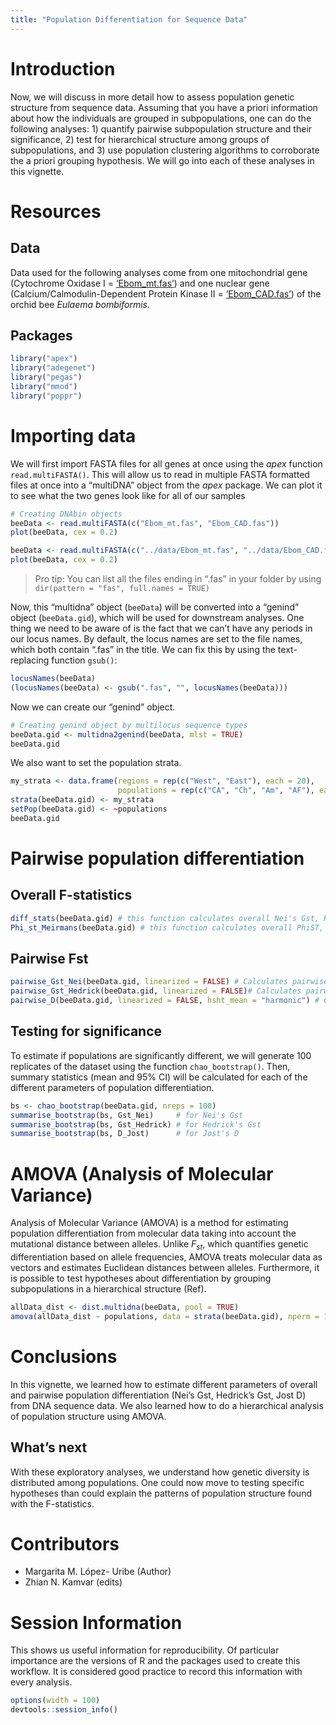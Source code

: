 ```yaml
---
title: "Population Differentiation for Sequence Data"
---
```


# Introduction

Now, we will discuss in more detail how to assess population genetic structure from sequence data. Assuming that you have a priori information about how the individuals are grouped in subpopulations, one can do the following analyses: 1) quantify pairwise subpopulation structure and their significance, 2) test for hierarchical structure among groups of subpopulations, and 3) use population clustering algorithms to corroborate the a priori grouping hypothesis. We will go into each of these analyses in this vignette.  

# Resources

## Data

Data used for the following analyses come from one mitochondrial gene (Cytochrome Oxidase I = ['Ebom_mt.fas'](https://github.com/nescent/popgenInfo/blob/master/data/Ebom_mt.fas)) and one nuclear gene (Calcium/Calmodulin-Dependent Protein Kinase II = ['Ebom_CAD.fas'](https://github.com/nescent/popgenInfo/blob/master/data/Ebom_CAD.fas)) of the orchid bee *Eulaema bombiformis*.

## Packages

```r
library("apex")
library("adegenet")
library("pegas")
library("mmod")
library("poppr")
```

# Importing data

We will first import FASTA files for all genes at once using the *apex* function `read.multiFASTA()`. This will allow us to read in multiple FASTA formatted files at once into a "multiDNA" object from the *apex* package. We can plot it to see what the two genes look like for all of our samples

```r
# Creating DNAbin objects
beeData <- read.multiFASTA(c("Ebom_mt.fas", "Ebom_CAD.fas"))
plot(beeData, cex = 0.2)
```

```r
beeData <- read.multiFASTA(c("../data/Ebom_mt.fas", "../data/Ebom_CAD.fas"))
plot(beeData, cex = 0.2)
```

> Pro tip: You can list all the files ending in ".fas" in your folder by using 
> `dir(pattern = "fas", full.names = TRUE)`

Now, this "multidna" object (`beeData`) will be converted into a "genind" object
(`beeData.gid`), which will be used for downstream analyses. One thing we need
to be aware of is the fact that we can't have any periods in our locus names. By
default, the locus names are set to the file names, which both contain ".fas" in
the title. We can fix this by using the text-replacing function `gsub()`:

```r
locusNames(beeData)
(locusNames(beeData) <- gsub(".fas", "", locusNames(beeData)))
```

Now we can create our "genind" object.

```r

# Creating genind object by multilocus sequence types
beeData.gid <- multidna2genind(beeData, mlst = TRUE)
beeData.gid
```

We also want to set the population strata.

```r
my_strata <- data.frame(regions = rep(c("West", "East"), each = 20), 
                        populations = rep(c("CA", "Ch", "Am", "AF"), each = 10))
strata(beeData.gid) <- my_strata
setPop(beeData.gid) <- ~populations
beeData.gid
```


# Pairwise population differentiation

## Overall F-statistics

```r
diff_stats(beeData.gid) # this function calculates overall Nei's Gst, Hedrick's Gst and  of the dataset
Phi_st_Meirmans(beeData.gid) # this function calculates overall PhiST, the Fst analog for DNA sequence data
```
## Pairwise Fst

```r
pairwise_Gst_Nei(beeData.gid, linearized = FALSE) # Calculates pairwise Gst. If linearized = TRUE, it calculates 1/(1- Gst)  
pairwise_Gst_Hedrick(beeData.gid, linearized = FALSE)# Calculates pairwise Gst. If linearized = TRUE, it calculates 1/(1- Gst')  
pairwise_D(beeData.gid, linearized = FALSE, hsht_mean = "harmonic") # Calculates pairwise Gst. If linearized = TRUE, it calculates 1/(1- D)  
```
## Testing for significance

To estimate if populations are significantly different, we will generate 100 replicates of the dataset using the function `chao_bootstrap()`. Then, summary statistics (mean and 95% CI) will be calculated for each of the different parameters of population differentiation. 

```r
bs <- chao_bootstrap(beeData.gid, nreps = 100)
summarise_bootstrap(bs, Gst_Nei)     # for Nei's Gst
summarise_bootstrap(bs, Gst_Hedrick) # for Hedrick's Gst
summarise_bootstrap(bs, D_Jost)      # for Jost's D
```

# AMOVA (Analysis of Molecular Variance)

Analysis of Molecular Variance (AMOVA) is a method for estimating population differentiation from molecular data taking into account the mutational distance between alleles. Unlike $F_{st}$, which quantifies genetic differentiation based on allele frequencies, AMOVA treats molecular data as vectors and estimates Euclidean distances between alleles. Furthermore, it is possible to test hypotheses about differentiation by grouping subpopulations in a hierarchical structure (Ref).

```r
allData_dist <- dist.multidna(beeData, pool = TRUE)
amova(allData_dist ~ populations, data = strata(beeData.gid), nperm = 100)
```

# Conclusions

In this vignette, we learned how to estimate different parameters of overall and pairwise population differentiation (Nei's Gst, Hedrick's Gst, Jost D) from DNA sequence data. We also learned how to do a hierarchical analysis of population structure using AMOVA.

## What's next

With these exploratory analyses, we understand how genetic diversity is distributed among populations. One could now move to testing specific hypotheses than could explain the patterns of population structure found with the F-statistics.

# Contributors

- Margarita M. López- Uribe (Author)
- Zhian N. Kamvar (edits)

# Session Information

This shows us useful information for reproducibility. Of particular importance are the versions of R and the packages used to create this workflow. It is considered good practice to record this information with every analysis.

```r
options(width = 100)
devtools::session_info()
```
